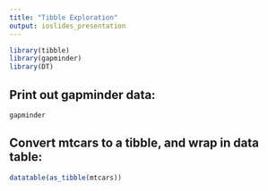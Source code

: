 ```yaml
---
title: "Tibble Exploration"
output: ioslides_presentation
---
```



```r
library(tibble)
library(gapminder)
library(DT)
```



## Print out gapminder data:
```r
gapminder
```

<!--This is a comment-->

## Convert mtcars to a tibble, and wrap in data table:

```r
datatable(as_tibble(mtcars))
```







